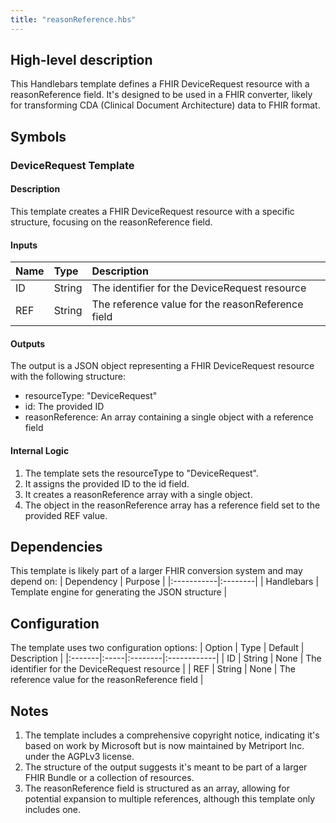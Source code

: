 ```yaml
---
title: "reasonReference.hbs"
---
```


## High-level description
This Handlebars template defines a FHIR DeviceRequest resource with a reasonReference field. It's designed to be used in a FHIR converter, likely for transforming CDA (Clinical Document Architecture) data to FHIR format.

## Symbols

### DeviceRequest Template
#### Description
This template creates a FHIR DeviceRequest resource with a specific structure, focusing on the reasonReference field.

#### Inputs
| Name | Type | Description |
|:-----|:-----|:------------|
| ID | String | The identifier for the DeviceRequest resource |
| REF | String | The reference value for the reasonReference field |

#### Outputs
The output is a JSON object representing a FHIR DeviceRequest resource with the following structure:
- resourceType: "DeviceRequest"
- id: The provided ID
- reasonReference: An array containing a single object with a reference field

#### Internal Logic
1. The template sets the resourceType to "DeviceRequest".
2. It assigns the provided ID to the id field.
3. It creates a reasonReference array with a single object.
4. The object in the reasonReference array has a reference field set to the provided REF value.

## Dependencies
This template is likely part of a larger FHIR conversion system and may depend on:
| Dependency | Purpose |
|:-----------|:--------|
| Handlebars | Template engine for generating the JSON structure |

## Configuration
The template uses two configuration options:
| Option | Type | Default | Description |
|:-------|:-----|:--------|:------------|
| ID | String | None | The identifier for the DeviceRequest resource |
| REF | String | None | The reference value for the reasonReference field |

## Notes
1. The template includes a comprehensive copyright notice, indicating it's based on work by Microsoft but is now maintained by Metriport Inc. under the AGPLv3 license.
2. The structure of the output suggests it's meant to be part of a larger FHIR Bundle or a collection of resources.
3. The reasonReference field is structured as an array, allowing for potential expansion to multiple references, although this template only includes one.